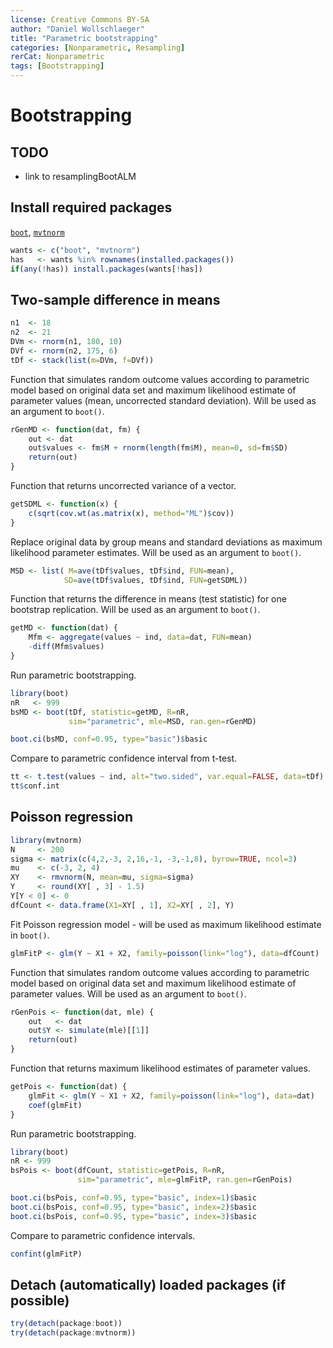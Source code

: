 ```yaml
---
license: Creative Commons BY-SA
author: "Daniel Wollschlaeger"
title: "Parametric bootstrapping"
categories: [Nonparametric, Resampling]
rerCat: Nonparametric
tags: [Bootstrapping]
---
```


Bootstrapping
=========================

TODO
-------------------------

 - link to resamplingBootALM

Install required packages
-------------------------

[`boot`](https://cran.r-project.org/package=boot), [`mvtnorm`](https://cran.r-project.org/package=mvtnorm)

```r
wants <- c("boot", "mvtnorm")
has   <- wants %in% rownames(installed.packages())
if(any(!has)) install.packages(wants[!has])
```

Two-sample difference in means
-------------------------

```r
n1  <- 18
n2  <- 21
DVm <- rnorm(n1, 180, 10)
DVf <- rnorm(n2, 175, 6)
tDf <- stack(list(m=DVm, f=DVf))
```

Function that simulates random outcome values according to parametric model based on original data set and maximum likelihood estimate of parameter values (mean, uncorrected standard deviation). Will be used as an argument to `boot()`.

```r
rGenMD <- function(dat, fm) {
    out <- dat
    out$values <- fm$M + rnorm(length(fm$M), mean=0, sd=fm$SD)
    return(out)
}
```

Function that returns uncorrected variance of a vector.

```r
getSDML <- function(x) {
    c(sqrt(cov.wt(as.matrix(x), method="ML")$cov))
}
```

Replace original data by group means and standard deviations as maximum likelihood parameter estimates. Will be used as an argument to `boot()`.

```r
MSD <- list( M=ave(tDf$values, tDf$ind, FUN=mean),
            SD=ave(tDf$values, tDf$ind, FUN=getSDML))
```

Function that returns the difference in means (test statistic) for one bootstrap replication. Will be used as an argument to `boot()`.

```r
getMD <- function(dat) {
    Mfm <- aggregate(values ~ ind, data=dat, FUN=mean)
    -diff(Mfm$values)
}
```

Run parametric bootstrapping.

```r
library(boot)
nR   <- 999
bsMD <- boot(tDf, statistic=getMD, R=nR,
             sim="parametric", mle=MSD, ran.gen=rGenMD)

boot.ci(bsMD, conf=0.95, type="basic")$basic
```

Compare to parametric confidence interval from t-test.

```r
tt <- t.test(values ~ ind, alt="two.sided", var.equal=FALSE, data=tDf)
tt$conf.int
```

Poisson regression
-------------------------

```r
library(mvtnorm)
N     <- 200
sigma <- matrix(c(4,2,-3, 2,16,-1, -3,-1,8), byrow=TRUE, ncol=3)
mu    <- c(-3, 2, 4)
XY    <- rmvnorm(N, mean=mu, sigma=sigma)
Y     <- round(XY[ , 3] - 1.5)
Y[Y < 0] <- 0
dfCount <- data.frame(X1=XY[ , 1], X2=XY[ , 2], Y)
```

Fit Poisson regression model - will be used as maximum likelihood estimate in `boot()`.

```r
glmFitP <- glm(Y ~ X1 + X2, family=poisson(link="log"), data=dfCount)
```

Function that simulates random outcome values according to parametric model based on original data set and maximum likelihood estimate of parameter values. Will be used as an argument to `boot()`.

```r
rGenPois <- function(dat, mle) {
    out   <- dat
    out$Y <- simulate(mle)[[1]]
    return(out)
}
```

Function that returns maximum likelihood estimates of parameter values.

```r
getPois <- function(dat) {
    glmFit <- glm(Y ~ X1 + X2, family=poisson(link="log"), data=dat)
    coef(glmFit)
}
```

Run parametric bootstrapping.

```r
library(boot)
nR <- 999
bsPois <- boot(dfCount, statistic=getPois, R=nR,
               sim="parametric", mle=glmFitP, ran.gen=rGenPois)

boot.ci(bsPois, conf=0.95, type="basic", index=1)$basic
boot.ci(bsPois, conf=0.95, type="basic", index=2)$basic
boot.ci(bsPois, conf=0.95, type="basic", index=3)$basic
```

Compare to parametric confidence intervals.

```r
confint(glmFitP)
```

Detach (automatically) loaded packages (if possible)
-------------------------

```r
try(detach(package:boot))
try(detach(package:mvtnorm))
```
